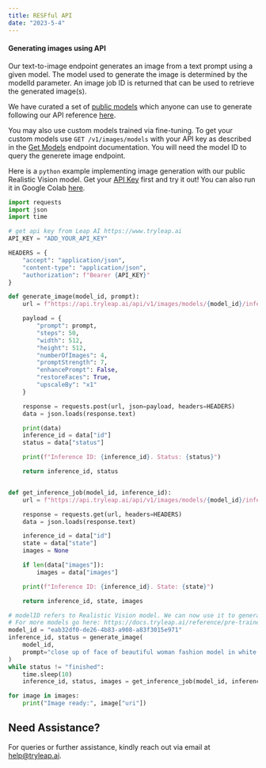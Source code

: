```yaml
---
title: RESFful API
date: "2023-5-4"
---
```


#### Generating images using API
Our text-to-image endpoint generates an image from a text prompt using a given model. The model used to generate the image is determined by the modelId parameter. An image job ID is returned that can be used to retrieve the generated image(s).

We have curated a set of [public models](/public-models) which anyone can use to generate following our API reference [here](https://reference.tryleap.ai/reference/inferencescontroller_create-1). 

You may also use custom models trained via fine-tuning. To get your custom models use `GET /v1/images/models` with your API key as described in the [Get Models](https://reference.tryleap.ai/reference/listallmodels)
endpoint documentation. You will need the model ID to query the generete image endpoint.

Here is a `python` example implementing image generation with our public Realistic Vision model. Get your [API Key](authentication) first
and try it out! You can also run it in Google Colab [here](https://colab.research.google.com/drive/18-hR4ur6cLnYcwCPuYFhIgKjGvVpaUsO#scrollTo=_pXpe_iiCkqq).

```python
import requests
import json
import time

# get api key from Leap AI https://www.tryleap.ai
API_KEY = "ADD_YOUR_API_KEY"

HEADERS = {
    "accept": "application/json",
    "content-type": "application/json",
    "authorization": f"Bearer {API_KEY}"
}

def generate_image(model_id, prompt):
    url = f"https://api.tryleap.ai/api/v1/images/models/{model_id}/inferences"

    payload = {
        "prompt": prompt,
        "steps": 50,
        "width": 512,
        "height": 512,
        "numberOfImages": 4,
        "promptStrength": 7,
        "enhancePrompt": False,
        "restoreFaces": True,
        "upscaleBy": "x1"
    }

    response = requests.post(url, json=payload, headers=HEADERS)
    data = json.loads(response.text)

    print(data)
    inference_id = data["id"]
    status = data["status"]

    print(f"Inference ID: {inference_id}. Status: {status}")

    return inference_id, status


def get_inference_job(model_id, inference_id):
    url = f"https://api.tryleap.ai/api/v1/images/models/{model_id}/inferences/{inference_id}"

    response = requests.get(url, headers=HEADERS)
    data = json.loads(response.text)

    inference_id = data["id"]
    state = data["state"]
    images = None

    if len(data["images"]):
        images = data["images"]

    print(f"Inference ID: {inference_id}. State: {state}")

    return inference_id, state, images

# modelID refers to Realistic Vision model. We can now use it to generate images from.
# For more models go here: https://docs.tryleap.ai/reference/pre-trained-models
model_id = "eab32df0-de26-4b83-a908-a83f3015e971"
inference_id, status = generate_image(
    model_id,
    prompt="close up of face of beautiful woman fashion model in white feather clothes, official balmain editorial, dramatic lighting highly detailed, with new york city in the background"
)
while status != "finished":
    time.sleep(10)
    inference_id, status, images = get_inference_job(model_id, inference_id)

for image in images:
    print("Image ready:", image["uri"])
```

## Need Assistance?

For queries or further assistance, kindly reach out via email at [help@tryleap.ai](mailto:help@tryleap.ai).